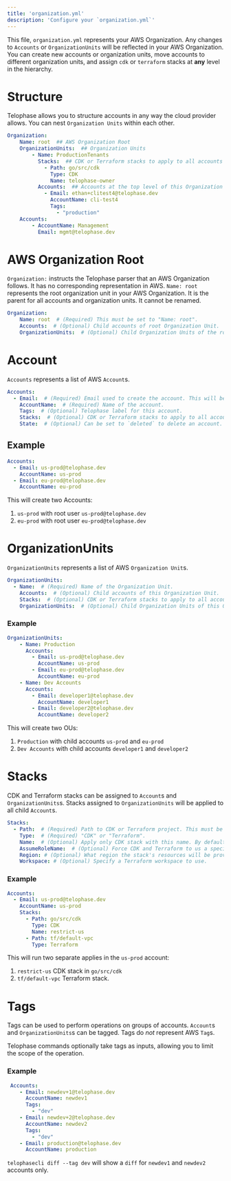 ```yaml
---
title: 'organization.yml'
description: 'Configure your `organization.yml`'
---
```


This file, `organization.yml` represents your AWS Organization. Any changes to `Accounts` or `OrganizationUnits` will be reflected in your AWS Organization. You can create new accounts or organization units, move accounts to different organization units, and assign `cdk` or `terraform` stacks at **any** level in the hierarchy.

# Structure
Telophase allows you to structure accounts in any way the cloud provider allows. You can nest `Organization Units` within each other.

```yaml
Organization:
    Name: root  ## AWS Organization Root
    OrganizationUnits:  ## Organization Units
        - Name: ProductionTenants
          Stacks:  ## CDK or Terraform stacks to apply to all accounts in this Organization Unit
            - Path: go/src/cdk
              Type: CDK
              Name: telophase-owner
          Accounts:  ## Accounts at the top level of this Organization Unit
            - Email: ethan+clitest4@telophase.dev
              AccountName: cli-test4
              Tags:
                - "production"
    Accounts:
        - AccountName: Management
          Email: mgmt@telophase.dev
```

# AWS Organization Root
`Organization:` instructs the Telophase parser that an AWS Organization follows. It has no corresponding representation in AWS.
`Name: root` represents the root organization unit in your AWS Organization. It is the parent for all accounts and organization units. It cannot be renamed.

```yaml
Organization:
    Name: root  # (Required) This must be set to "Name: root".
    Accounts:  # (Optional) Child accounts of root Organization Unit.
    OrganizationUnits:  # (Optional) Child Organization Units of the root Organization Unit.
```

# Account
`Accounts` represents a list of AWS `Account`s.

```yaml
Accounts:
  - Email:  # (Required) Email used to create the account. This will be the root user for this account.
    AccountName:  # (Required) Name of the account.
    Tags:  # (Optional) Telophase label for this account.
    Stacks:  # (Optional) CDK or Terraform stacks to apply to all accounts in this Organization Unit.
    State:  # (Optional) Can be set to `deleted` to delete an account. Experimental.
```

## Example
```yaml
Accounts:
  - Email: us-prod@telophase.dev
    AccountName: us-prod
  - Email: eu-prod@telophase.dev
    AccountName: eu-prod
```

This will create two Accounts:
1. `us-prod` with root user `us-prod@telophase.dev`
2. `eu-prod` with root user `eu-prod@telophase.dev`

# OrganizationUnits
`OrganizationUnits` represents a list of AWS `Organization Unit`s.

```yaml
OrganizationUnits:
  - Name:  # (Required) Name of the Organization Unit.
    Accounts:  # (Optional) Child accounts of this Organization Unit.
    Stacks:  # (Optional) CDK or Terraform stacks to apply to all accounts in this Organization Unit.
    OrganizationUnits:  # (Optional) Child Organization Units of this Organization Unit.
```

### Example
```yaml
OrganizationUnits:
    - Name: Production
      Accounts:
        - Email: us-prod@telophase.dev
          AccountName: us-prod
        - Email: eu-prod@telophase.dev
          AccountName: eu-prod
    - Name: Dev Accounts
      Accounts:
        - Email: developer1@telophase.dev
          AccountName: developer1
        - Email: developer2@telophase.dev
          AccountName: developer2
```

This will create two OUs:
1. `Production` with child accounts `us-prod` and `eu-prod`
2. `Dev Accounts` with child accounts `developer1` and `developer2`

# Stacks
CDK and Terraform stacks can be assigned to `Account`s and `OrganizationUnits`s. Stacks assigned to `OrganizationUnits` will be applied to all child `Account`s.

```yaml
Stacks:
  - Path:  # (Required) Path to CDK or Terraform project. This must be a directory.
    Type:  # (Required) "CDK" or "Terraform".
    Name:  # (Optional) Apply only CDK stack with this name. By default, all CDK stacks are applied. (CDK Only)
    AssumeRoleName:  # (Optional) Force CDK and Terraform to us a specific role when applying a stack. The default role is the account's `AssumeRoleName` which is typically the `OrganizationAccountAccessRole`.
    Region: # (Optional) What region the stack's resources will be provisioned in. Region can be a comma separated list of regions or "all" to apply to all regions in an account.
    Workspace: # (Optional) Specify a Terraform workspace to use.
```

### Example
```yaml
Accounts:
  - Email: us-prod@telophase.dev
    AccountName: us-prod
    Stacks:
      - Path: go/src/cdk
        Type: CDK
        Name: restrict-us
      - Path: tf/default-vpc
        Type: Terraform
```

This will run two separate applies in the `us-prod` account:
1. `restrict-us` CDK stack in `go/src/cdk`
2. `tf/default-vpc` Terraform stack.

# Tags
Tags can be used to perform operations on groups of accounts. `Account`s and `OrganizationUnits`s can be tagged. Tags do _not_ represent AWS `Tag`s.

Telophase commands optionally take tags as inputs, allowing you to limit the scope of the operation. 

### Example
```yaml
 Accounts:
    - Email: newdev+1@telophase.dev
      AccountName: newdev1
      Tags:
        - "dev"
    - Email: newdev+2@telophase.dev
      AccountName: newdev2
      Tags:
        - "dev"
    - Email: production@telophase.dev
      AccountName: production
```

`telophasecli diff --tag dev` will show a `diff` for `newdev1` and `newdev2` accounts only.
